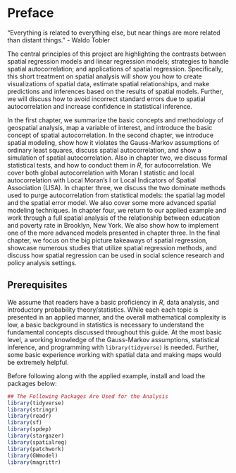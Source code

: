 # Preface {.unnumbered}

“Everything is related to everything else, but near things are more related than distant things."
- Waldo Tobler

The central principles of this project are highlighting the contrasts between spatial regression models and linear regression models; strategies to handle spatial autocorrelation; and applications
of spatial regression. Specifically, this short treatment on spatial analysis will show you how to create visualizations of spatial data, estimate spatial relationships, and make predictions and inferences based on the results of spatial models. Further, we will discuss how to avoid incorrect standard errors due to spatial autocorrelation and increase confidence in statistical inference.

In the first chapter, we summarize the basic concepts and methodology of geospatial analysis, map a variable of interest, and introduce the basic concept of spatial autocorrelation. In the second chapter, we introduce spatial modeling, show how it violates the Gauss-Markov assumptions of ordinary least squares, discuss spatial autocorrelation, and show a simulation of spatial autocorrelation. Also in chapter two, we discuss formal statistical tests, and how to conduct them in *R*, for autocorrelation. We cover both global autocorrelation with Moran I statistic and local autocorrelation with Local Moran’s I or Local Indicators of Spatial Association (LISA). In chapter three, we discuss the two dominate methods used to purge autocorrelation from statistical models: the spatial lag model and the spatial error model. We also cover some more advanced spatial modeling techniques. In chapter four, we return to our applied example and work through a full spatial analysis of the relationship between education and poverty rate in Brooklyn, New York. We also show how to implement one of the more advanced models presented in chapter three. In the final chapter, we focus on the big picture takeaways of spatial regression, showcase numerous studies that utilize spatial regression methods, and discuss how spatial regression can be used in social science research and policy analysis settings.

## Prerequisites

We assume that readers have a basic proficiency in *R*, data analysis, and introductory probability theory/statistics. While each each topic is presented in an applied manner, and the overall mathematical complexity is low, a basic background in statistics is necessary to understand the fundamental concepts discussed throughout this guide. At the most basic level, a working knowledge of the Gauss-Markov assumptions, statistical inference, and programming with `library(tidyverse)` is needed. Further, some basic experience working with spatial data and making maps would be extremely helpful.

Before following along with the applied example, install and load the packages below:

```r
## The Following Packages Are Used for the Analysis
library(tidyverse)
library(stringr)
library(readr)
library(sf)
library(spdep)
library(stargazer)
library(spatialreg)
library(patchwork)
library(GWmodel)
library(magrittr)
```
